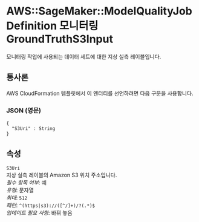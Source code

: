 # AWS::SageMaker::ModelQualityJobDefinition 모니터링GroundTruthS3Input

모니터링 작업에 사용되는 데이터 세트에 대한 지상 실측 레이블입니다.

## 통사론

AWS CloudFormation 템플릿에서 이 엔터티를 선언하려면 다음 구문을 사용합니다.

### JSON (영문)

```
{
  "S3Uri" : String
}
```

## 속성

`S3Uri`  
지상 실측 레이블의 Amazon S3 위치 주소입니다.  
_필수 항목 여부_: 예  
_유형_: 문자열  
_최대_: `512`  
_패턴_: `^(https|s3)://([^/]+)/?(.*)$`  
_업데이트 필요 사항_: 바꿔 놓음
